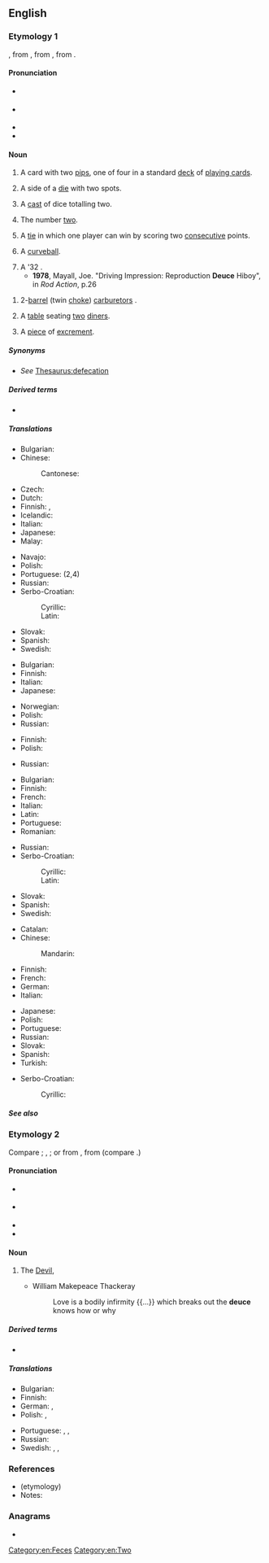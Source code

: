 ==English==
{{wikipedia}}

===Etymology 1===
{{etyl|enm|en}} {{m|enm|dewes||two}}, from {{etyl|xno|en}}, from {{etyl|fro|en}} {{m|fro|deus}}, from {{etyl|la|en}} {{m|la|duo}}.

====Pronunciation====
* {{a|UK}} {{IPA|/djuːs/|/d͡ʒuːs/|lang=en}}
* {{a|US}} {{IPA|/duːs/|lang=en}}
* {{audio|en-us-deuce.ogg|Audio (US)|lang=en}}
* {{rhymes|uːs|lang=en}}

====Noun====
{{en-noun}}

# {{lb|en|cards}} A card with two [[pip#Etymology 3|pip]]s, one of four in a standard [[deck]] of [[playing card]]s.
# {{lb|en|dice}} A side of a [[die]] with two spots.
# {{lb|en|dice}} A [[cast]] of dice totalling two.
# The number [[two]].
# {{lb|en|tennis}} A [[tie]] in which one player can win by scoring two [[consecutive]] points.
# {{lb|en|baseball}} A [[curveball]].
# A '32 {{w|Ford}}.
#* '''1978''', Mayall, Joe. "Driving Impression: Reproduction '''Deuce''' Hiboy", in ''Rod Action'', p.26
<!--- '''1999''', Geisert, Eric. "The California Spyder", in ''Street Rodder'', p.34 --->
# {{lb|en|in the plural}} 2-[[Venturi effect|barrel]] (twin [[choke]]) [[carburetor]]s {{qualifier|in the phrase ''3 deuces'': an arrangement on a common [[intake manifold]]}}.
# {{lb|en|restaurants|slang}} A [[table]] seating [[two]] [[diner]]s.
# {{lb|en|North America|slang}} A [[piece]] of [[excrement]].

=====Synonyms=====
* {{sense|piece of shit}} ''See'' [[Thesaurus:defecation]]

=====Derived terms=====
* {{l|en|drop a deuce}}

=====Translations=====
{{trans-top|playing card}}
* Bulgarian: {{t+|bg|двойка|f}}
* Chinese:
*: Cantonese: {{t|yue|D|tr=di2|sc=Hani}}
* Czech: {{t+|cs|dvojka|f}}
* Dutch: {{t+|nl|twee|f}}
* Finnish: {{t+|fi|kakkonen}}, {{t+|fi|sorsa}}
* Icelandic: {{t|is|tvistur|m}}
* Italian: {{t+|it|due|m}}
* Japanese: {{t|ja|デュース|tr=dyūsu|sc=Jpan}}
* Malay: {{t|ms|dius}}
{{trans-mid}}
* Navajo: {{t|nv|aldóós}}
* Polish: {{t+|pl|dwójka|f}}
* Portuguese: {{t+|pt|dois}} (2,4)
* Russian: {{t+|ru|дво́йка|f}}
* Serbo-Croatian:
*: Cyrillic: {{t|sh|двојка|f}}
*: Latin: {{t+|sh|dvojka|f}}
* Slovak: {{t+|sk|dvojka|f}}
* Spanish: {{t+|es|dos}}
* Swedish: {{t+|sv|tvåa|c}}
{{trans-bottom}}

{{trans-top|side of a dice with two spots}}
* Bulgarian: {{t+|bg|двойка|f}}
* Finnish: {{t+|fi|kakkonen}}
* Italian: {{t+|it|due|m}}
* Japanese: {{t|ja|デュース|tr=dyūsu|sc=Jpan}}
{{trans-mid}}
* Norwegian: {{t+|no|toer}}
* Polish: {{t+|pl|dwójka|f}}
* Russian: {{t+|ru|дво́йка|f}}
{{trans-bottom}}

{{trans-top|cast of dice totalling two}}
* Finnish: {{t+|fi|kakkonen}}
* Polish: {{t+|pl|dwójka|f}}
{{trans-mid}}
* Russian: {{t+|ru|дво́йка|f}}
{{trans-bottom}}

{{trans-top|number two}}
* Bulgarian: {{t+|bg|двойка|f}}
* Finnish: {{t+|fi|kakkonen}}
* French: {{t+|fr|deux|m}}
* Italian: {{t+|it|due|m}}
* Latin: {{t+|la|duo|f}}
* Portuguese: {{t+|pt|dois}}
* Romanian: {{t+|ro|doi|m}}
{{trans-mid}}
* Russian: {{t+|ru|дво́йка|f}}
* Serbo-Croatian:
*: Cyrillic: {{t|sh|двојка|f}}
*: Latin: {{t+|sh|dvojka|f}}
* Slovak: {{t+|sk|dvojka|f}}
* Spanish: {{t+|es|dos}}
* Swedish: {{t+|sv|tvåa|c}}
{{trans-bottom}}

{{trans-top|tennis: tie, both players able to win by scoring two additional points}}
* Catalan: {{t+|ca|iguals|m-p}}
* Chinese:
*: Mandarin: {{t+|cmn|平分|tr=píngfēn}}
* Finnish: {{t|fi|tasatilanne}}
* French: {{t+|fr|égalité|f}}
* German: {{t+|de|Einstand|m}}
* Italian: {{t+|it|parità|f}}
{{trans-mid}}
* Japanese: {{t+|ja|ジュース}}
* Polish: {{t+|pl|równowaga|f}}
* Portuguese: {{t+|pt|iguais}}
* Russian: {{t|ru|ра́вный счёт|m}}
* Slovak: {{t|sk|zhoda|f}}
* Spanish: {{t+|es|iguales}}
* Turkish: {{t+|tr|beraberlik}}
{{trans-bottom}}

{{trans-top|baseball: curveball}}
{{trans-mid}}
{{trans-bottom}}

{{checktrans-top}}
* Serbo-Croatian:
*: Cyrillic: {{t-check|sh|двојка|f|sc=Cyrl}}
{{trans-mid}}
{{trans-bottom}}

=====See also=====
{{table:playing cards/en}}

===Etymology 2===
Compare {{etyl|LL.|en}} {{m|la|dusius||phantom, specter}}; {{etyl|gd|en}} {{m|gd|taibhs}}, {{m|gd|taibhse||apparition, ghost}}; or from {{etyl|fro|en}} {{m|fro|deus||God}}, from {{etyl|la|en}} {{m|la|deus}} (compare {{m|en|deity}}.)

====Pronunciation====
* {{a|UK}} {{IPA|/djuːs/|lang=en}}
* {{a|US|Canada}} {{IPA|/duːs/|lang=en}}
* {{audio|en-us-deuce.ogg|Audio (US)|lang=en}}
* {{rhymes|uːs|lang=en}}

====Noun====
{{en-noun}}

# {{lb|en|epithet}} The [[Devil]], {{n-g|used in exclamations of confusion or anger.}}
#* William Makepeace Thackeray
#*: Love is a bodily infirmity {{...}} which breaks out the '''deuce''' knows how or why

=====Derived terms=====
* {{l|en|what the deuce}}

=====Translations=====
{{trans-top|Devil, used in exclamations of confusion or anger}}
* Bulgarian: {{t+|bg|дявол|m}}
* Finnish: {{t+|fi|piru}}
* German: {{t|de|Deibel|m}}, {{t+|de|Teufel|m}}
* Polish: {{t+|pl|diabeł|m-an}}, {{t+|pl|licho|n}}
{{trans-mid}}
* Portuguese: {{t+|pt|diabos}}, {{t+|pt|inferno}}, {{t+|pt|demônio}}
* Russian: {{t+|ru|дья́вол|m}}
* Swedish: {{t+|sv|djävel}}, {{t+|sv|djävul|c}}, {{t+|sv|fan|c}}
{{trans-bottom}}

===References===
* (etymology) {{R:Webster 1913}}
* Notes:
<references/>

===Anagrams===
* {{anagrams|en|educe}}

[[Category:en:Feces]]
[[Category:en:Two]]